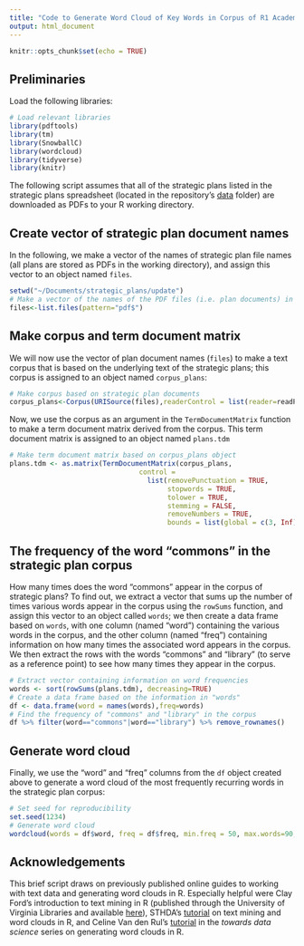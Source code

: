```yaml
---
title: "Code to Generate Word Cloud of Key Words in Corpus of R1 Academic Library Strategic Plans"
output: html_document
---
```


```r
knitr::opts_chunk$set(echo = TRUE)
```

## Preliminaries

Load the following libraries: 

```r
# Load relevant libraries
library(pdftools)
library(tm)
library(SnowballC)
library(wordcloud)
library(tidyverse)
library(knitr)
```

The following script assumes that all of the strategic plans listed in the strategic plans spreadsheet (located in the repository's [data](https://github.com/aranganath24/clirproject/tree/main/data) folder) are downloaded as PDFs to your R working directory. 

## Create vector of strategic plan document names

In the following, we make a vector of the names of strategic plan file names (all plans are stored as PDFs in the working directory), and assign this vector to an object named ```files```.

```r
setwd("~/Documents/strategic_plans/update")
# Make a vector of the names of the PDF files (i.e. plan documents) in working directory
files<-list.files(pattern="pdf$")
```

## Make corpus and term document matrix

We will now use the vector of plan document names (```files```) to make a text corpus that is based on the underlying text of the strategic plans; this corpus is assigned to an object named ```corpus_plans```:

```r
# Make corpus based on strategic plan documents
corpus_plans<-Corpus(URISource(files),readerControl = list(reader=readPDF))
```

Now, we use the corpus as an argument in the ```TermDocumentMatrix``` function to make a term document matrix derived from the corpus. This term document matrix is assigned to an object named ```plans.tdm```

```r
# Make term document matrix based on corpus_plans object
plans.tdm <- as.matrix(TermDocumentMatrix(corpus_plans, 
                                control = 
                                  list(removePunctuation = TRUE,
                                       stopwords = TRUE,
                                       tolower = TRUE,
                                       stemming = FALSE,
                                       removeNumbers = TRUE,
                                       bounds = list(global = c(3, Inf)))))  
```

## The frequency of the word "commons" in the strategic plan corpus

How many times does the word "commons" appear in the corpus of strategic plans? To find out, we extract a vector that sums up the number of times various words appear in the corpus using the ```rowSums``` function, and assign this vector to an object called ```words```; we then create a data frame based on ```words```, with one column (named "word") containing the various words in the corpus, and the other column (named "freq") containing information on how many times the associated word appears in the corpus. We then extract the rows with the words "commons" and "library" (to serve as a reference point) to see how many times they appear in the corpus. 

```r
# Extract vector containing information on word frequencies
words <- sort(rowSums(plans.tdm), decreasing=TRUE)
# Create a data frame based on the information in "words"
df <- data.frame(word = names(words),freq=words)
# Find the frequency of "commons" and "library" in the corpus 
df %>% filter(word=="commons"|word=="library") %>% remove_rownames()
```

## Generate word cloud 

Finally, we use the "word" and "freq" columns from the ```df``` object created above to generate a word cloud of the most frequently recurring words in the strategic plan corpus:

```r
# Set seed for reproducibility
set.seed(1234)
# Generate word cloud
wordcloud(words = df$word, freq = df$freq, min.freq = 50, max.words=90, random.order=FALSE, rot.per=0.35, colors=brewer.pal(8, "Dark2"))
```

## Acknowledgements

This brief script draws on previously published online guides to working with text data and generating word clouds in R. Especially helpful were Clay Ford's introduction to text mining in R (published through the University of Virginia Libraries and available [here](https://data.library.virginia.edu/reading-pdf-files-into-r-for-text-mining/)), STHDA's [tutorial](http://www.sthda.com/english/wiki/text-mining-and-word-cloud-fundamentals-in-r-5-simple-steps-you-should-know) on text mining and word clouds in R, and Celine Van den Rul's [tutorial](https://towardsdatascience.com/create-a-word-cloud-with-r-bde3e7422e8a) in the *towards data science* series on generating word clouds in R.  